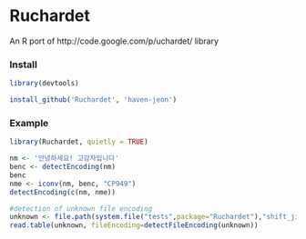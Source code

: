 Ruchardet
=========

An R port of http://code.google.com/p/uchardet/ library 

### Install 

```r
library(devtools)

install_github('Ruchardet', 'haven-jeon')
```


### Example

```r
library(Ruchardet, quietly = TRUE)

nm <- '안녕하세요! 고감자입니다'
benc <- detectEncoding(nm)
benc
nme <- iconv(nm, benc, "CP949")
detectEncoding(c(nm, nme))

#detection of unknown file encoding
unknown <- file.path(system.file("tests",package="Ruchardet"),"shift_jis.txt")
read.table(unknown, fileEncoding=detectFileEncoding(unknown))
```
